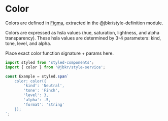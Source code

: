 
<Meta title="Props / Color" />


# Color

Colors are defined in [Figma](https://www.figma.com/file/OHRLg3ooz9FCKPjF1xpShW/Totus?node-id=108%3A2568), extracted in the @jbkr/style-definition module.

Colors are expressed as hsla values (hue, saturation, lightness, and alpha
transparency). These hsla values are determined by 3-4 parameters: kind, tone,
level, and alpha.

Place exact color function signature + params here.

```js
import styled from 'styled-components';
import { color } from '@jbkr/style-service';

const Example = styled.span`
	color: color({
		'kind': 'Neutral',
		'tone': 'Finch',
		'level': 3,
		'alpha': .5,
		'format': 'string'
	});
`;
```
<ColorSwatches/>
